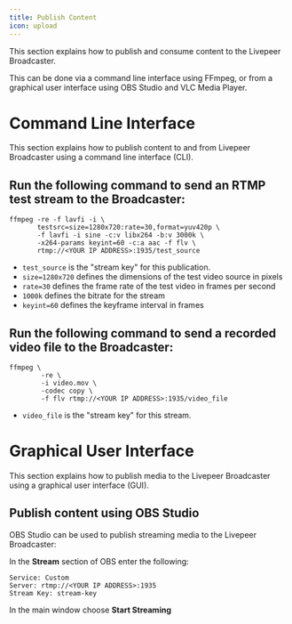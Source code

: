 ```yaml
---
title: Publish Content
icon: upload
---
```


This section explains how to publish and consume content to the Livepeer Broadcaster.

This can be done via a command line interface using FFmpeg, or from a graphical user interface using OBS Studio and VLC Media Player.

# Command Line Interface
This section explains how to publish content to and from Livepeer Broadcaster using a command line interface (CLI).

## Run the following command to send an RTMP test stream to the Broadcaster:
```
ffmpeg -re -f lavfi -i \
       testsrc=size=1280x720:rate=30,format=yuv420p \
       -f lavfi -i sine -c:v libx264 -b:v 3000k \
       -x264-params keyint=60 -c:a aac -f flv \
       rtmp://<YOUR IP ADDRESS>:1935/test_source
```
  - `test_source` is the "stream key" for this publication.
  - `size=1280x720` defines the dimensions of the test video source in pixels
  - `rate=30` defines the frame rate of the test video in frames per second
  - `1000k` defines the bitrate for the stream
  - `keyint=60` defines the keyframe interval in frames

## Run the following command to send a recorded video file to the Broadcaster:
```
ffmpeg \
        -re \
        -i video.mov \
        -codec copy \
        -f flv rtmp://<YOUR IP ADDRESS>:1935/video_file
```
  - `video_file` is the "stream key" for this stream.

# Graphical User Interface
This section explains how to publish media to the Livepeer Broadcaster using a graphical user interface (GUI).

## Publish content using OBS Studio
OBS Studio can be used to publish streaming media to the Livepeer Broadcaster:

In the **Stream** section of OBS enter the following:
```
Service: Custom
Server: rtmp://<YOUR IP ADDRESS>:1935
Stream Key: stream-key
```
In the main window choose **Start Streaming**
